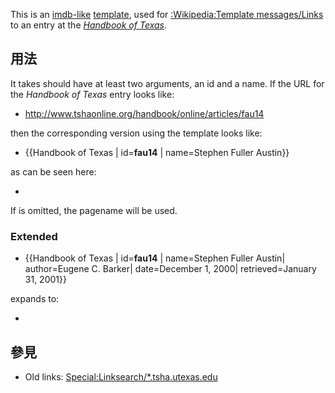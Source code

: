 {{Documentation subpage}}
<!-- PLEASE ADD CATEGORIES AND INTERWIKIS AT THE BOTTOM OF THIS PAGE -->

This is an [[:Template:Imdb name|imdb-like]] [[Wikipedia:Template messages|template]], used for [[:Wikipedia:Template messages/Links]] to an entry at the ''[[Handbook of Texas]]''. 

== 用法 ==
It takes should  have at least two arguments, an id and a name. If the URL for the ''Handbook of Texas'' entry looks like:
* http://www.tshaonline.org/handbook/online/articles/fau14
then the corresponding version using the template looks like:
*<nowiki>{{Handbook of Texas | id=</nowiki>'''fau14''' | name=Stephen Fuller Austin}}
as can be seen here:
*{{Handbook of Texas|id=fau14|name=Stephen Fuller Austin}}

If <name> is omitted, the pagename will be used.

===Extended===
*<nowiki>{{Handbook of Texas | id=</nowiki>'''fau14''' | name=Stephen Fuller Austin| author=Eugene C. Barker| date=December 1, 2000| retrieved=January 31, 2001}}

expands to:

*{{Handbook of Texas|id=fau14|name=Stephen Fuller Austin|author=Eugene C. Barker|date=December 1, 2000|retrieved=January 31, 2001}}

==參見==
*Old links: [[Special:Linksearch/*.tsha.utexas.edu]]

<includeonly>
</includeonly>